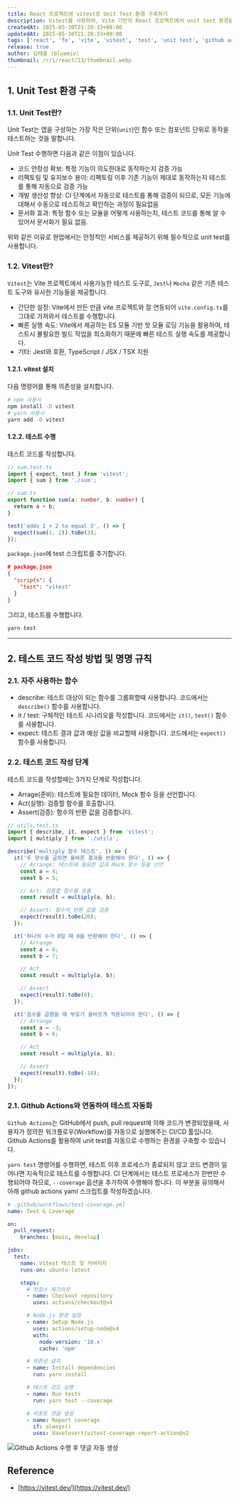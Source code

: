 ```yaml
---
title: React 프로젝트에 vitest로 Unit Test 환경 구축하기
description: Vitest를 사용하여, Vite 기반의 React 프로젝트에서 unit test 환경을 구축하는 방법에 대해 소개합니다. 그리고, CI 단계에서 자동화 테스트를 위해, Github Actions과 연동하는 방법도 같이 소개합니다.
createdAt: 2025-05-30T21:20:33+09:00
updatedAt: 2025-05-30T21:20:33+09:00
tags: ['react', 'fe', 'vite', 'vitest', 'test', 'unit test', 'github actions']
release: true
author: 김태홍 (bluemiv)
thumbnail: /r/i/react/23/thumbnail.webp
---
```


## 1. Unit Test 환경 구축

### 1.1. Unit Test란?

Unit Test는 앱을 구성하는 가장 작은 단위(`unit`)인 함수 또는 컴포넌트 단위로 동작을 테스트하는 것을 말합니다.

Unit Test 수행하면 다음과 같은 이점이 있습니다.

- 코드 안정성 확보: 특정 기능이 의도한대로 동작하는지 검증 가능
- 리펙토링 및 유지보수 용이: 리펙토링 이후 기존 기능이 제대로 동작하는지 테스트를 통해 자동으로 검증 가능
- 개발 생산성 향상: CI 단계에서 자동으로 테스트를 통해 검증이 되므로, 모든 기능에 대해서 수동으로 테스트하고 확인하는 과정이 필요없음
- 문서화 효과: 특정 함수 또는 모듈을 어떻게 사용하는지, 테스트 코드를 통해 알 수 있어서 문서화가 필요 없음.

위와 같은 이유로 현업에서는 안정적인 서비스를 제공하기 위해 필수적으로 unit test를 사용합니다.

### 1.2. Vitest란?

`Vitest`는 Vite 프로젝트에서 사용가능한 테스트 도구로, `Jest`나 `Mocha` 같은 기존 테스트 도구와 유사한 기능들을 제공합니다.

- 간단한 설정: Vite에서 만든 만큼 vite 프로젝트와 잘 연동되어 `vite.config.ts`를 그대로 가져와서 테스트를 수행합니다.
- 빠른 실행 속도: Vite에서 제공하는 ES 모듈 기반 핫 모듈 로딩 기능을 활용하여, 테스트시 불필요한 빌드 작업을 최소화하기 때문에 빠른 테스트 실행 속도를 제공합니다.
- 기타: Jest와 호환, TypeScript / JSX / TSX 지원

#### 1.2.1. vitest 설치

다음 명령어를 통해 의존성을 설치합니다.

```bash
# npm 사용시
npm install -D vitest
# yarn 사용시
yarn add -D vitest
```

#### 1.2.2. 테스트 수행

테스트 코드를 작성합니다.

```typescript
// sum.test.ts
import { expect, test } from 'vitest';
import { sum } from './sum';
```

```typescript
// sum.ts
export function sum(a: number, b: number) {
  return a + b;
}

test('adds 1 + 2 to equal 3', () => {
  expect(sum(1, 2)).toBe(3);
});
```

`package.json`에 test 스크립트를 추가합니다.

```json
# package.json
{
  "scripts": {
    "test": "vitest"
  }
}
```

그리고, 테스트를 수행합니다.

```bash
yarn test
```

---

## 2. 테스트 코드 작성 방법 및 명명 규칙

### 2.1. 자주 사용하는 함수

- describe: 테스트 대상이 되는 함수를 그룹화할때 사용합니다. 코드에서는 `describe()` 함수를 사용합니다.
- it / test: 구체적인 테스트 시나리오를 작성합니다. 코드에서는 `it()`, `test()` 함수를 사용합니다.
- expect: 테스트 결과 값과 예상 값을 비교할때 사용합니다. 코드에서는 `expect()` 함수를 사용합니다.

### 2.2. 테스트 코드 작성 단계

테스트 코드를 작성할때는 3가지 단계로 작성합니다.

- Arrage(준비): 테스트에 필요한 데이터, Mock 함수 등을 선언합니다.
- Act(실행): 검증할 함수를 호출합니다.
- Assert(검증): 함수의 반환 값을 검증합니다.

```typescript {8-9, 12, 15}
// utils.test.ts
import { describe, it, expect } from 'vitest';
import { multiply } from './utils';

describe('multiply 함수 테스트', () => {
  it('두 양수를 곱하면 올바른 결과를 반환해야 한다', () => {
    // Arrange: 테스트에 필요한 값과 Mock 함수 등을 선언
    const a = 4;
    const b = 5;

    // Act: 검증할 함수를 호출
    const result = multiply(a, b);

    // Assert: 함수의 반환 값을 검증
    expect(result).toBe(20);
  });

  it('하나의 수가 0일 때 0을 반환해야 한다', () => {
    // Arrange
    const a = 0;
    const b = 7;

    // Act
    const result = multiply(a, b);

    // Assert
    expect(result).toBe(0);
  });

  it('음수를 곱했을 때 부호가 올바르게 적용되어야 한다', () => {
    // Arrange
    const a = -3;
    const b = 6;

    // Act
    const result = multiply(a, b);

    // Assert
    expect(result).toBe(-18);
  });
});
```

### 2.1. Github Actions와 연동하여 테스트 자동화

`Github Actions`는 GitHub에서 push, pull request에 의해 코드가 변경되었을때, 사용자가 정의한 워크플로우(Workflow)를 자동으로 실행해주는 CI/CD 툴입니다. Github Actions를 활용하여 unit test를 자동으로 수행하는 환경을 구축할 수 있습니다.

`yarn test` 명령어를 수행하면, 테스트 이후 프로세스가 종료되지 않고 코드 변경이 일어나면 지속적으로 테스트를 수행합니다. CI 단계에서는 테스트 프로세스가 한번만 수행되어야 하므로, `--coverage` 옵션을 추가하여 수행해야 합니다. 이 부분을 유의해서 아래 github actions yaml 스크립트를 작성하겠습니다.

```yaml {31, 33-36}
# .github/workflows/test-coverage.yml
name: Test & Coverage

on:
  pull_request:
    branches: [main, develop]

jobs:
  test:
    name: Vitest 테스트 및 커버리지
    runs-on: ubuntu-latest

    steps:
      # 저장소 체크아웃
      - name: Checkout repository
        uses: actions/checkout@v4

      # Node.js 환경 설정
      - name: Setup Node.js
        uses: actions/setup-node@v4
        with:
          node-version: '18.x'
          cache: 'npm'

      # 의존성 설치
      - name: Install dependencies
        run: yarn install

      # 테스트 코드 실행
      - name: Run tests
        run: yarn test --coverage

      # 리포트 댓글 생성
      - name: Report coverage
        if: always()
        uses: davelosert/vitest-coverage-report-action@v2
```

![Github Actions 수행 후 댓글 자동 생성](/r/i/react/23/1.webp)

## Reference

- [https://vitest.dev/](https://vitest.dev/)
